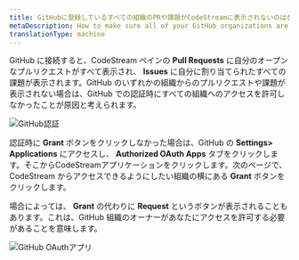 ```yaml
---
title: GitHubに登録しているすべての組織のPRや課題がCodeStreamに表示されないのはなぜですか？
metaDescription: How to make sure all of your GitHub organizations are listed in CodeStream.
translationType: machine
---
```




GitHub に接続すると、CodeStream ペインの **Pull Requests** に自分のオープンなプルリクエストがすべて表示され、 **Issues** に自分に割り当てられたすべての課題が表示されます。GitHub のいずれかの組織からのプルリクエストや課題が表示されない場合は、GitHub での認証時にすべての組織へのアクセスを許可しなかったことが原因と考えられます。

<img
  alt="GitHub認証"
  src={gitHubAuth}
/>

認証時に **Grant** ボタンをクリックしなかった場合は、GitHub の **Settings> Applications** にアクセスし、 **Authorized OAuth Apps** タブをクリックします。そこからCodeStreamアプリケーションをクリックします。次のページで、CodeStream からアクセスできるようにしたい組織の横にある **Grant** ボタンをクリックします。

場合によっては、 **Grant** の代わりに **Request** というボタンが表示されることもあります。これは、GitHub 組織のオーナーがあなたにアクセスを許可する必要があることを意味します。

<img
  alt="GitHub OAuthアプリ"
  src={gitHubOAuthApps}
/>
